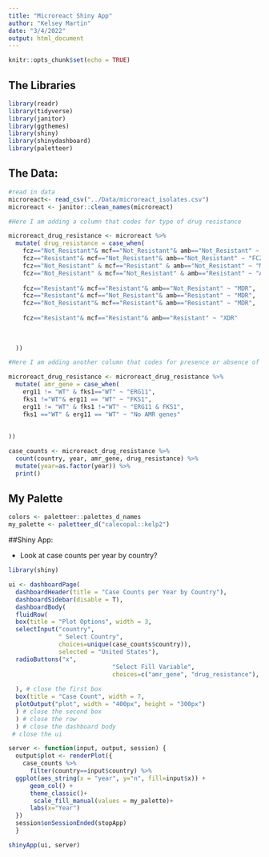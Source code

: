 ```yaml
---
title: "Microreact Shiny App"
author: "Kelsey Martin"
date: "3/4/2022"
output: html_document
---
```


```r
knitr::opts_chunk$set(echo = TRUE)
```

## The Libraries

```r
library(readr)
library(tidyverse)
library(janitor)
library(ggthemes)
library(shiny)
library(shinydashboard)
library(paletteer)
```
## The Data:
```r
#read in data
microreact<- read_csv("../Data/microreact_isolates.csv")
microreact <- janitor::clean_names(microreact)
```

```r
#Here I am adding a column that codes for type of drug resistance

microreact_drug_resistance <- microreact %>% 
  mutate( drug_resistance = case_when(
    fcz=="Not_Resistant"& mcf=="Not_Resistant"& amb=="Not_Resistant" ~ "NR",
    fcz=="Resistant"& mcf=="Not_Resistant"& amb=="Not_Resistant" ~ "FCZ",
    fcz=="Not_Resistant" & mcf=="Resistant" & amb=="Not_Resistant" ~ "MCF",
    fcz=="Not_Resistant" & mcf=="Not_Resistant" & amb=="Resistant" ~ "AMB",
    
    fcz=="Resistant"& mcf=="Resistant"& amb=="Not_Resistant" ~ "MDR",
    fcz=="Resistant"& mcf=="Not_Resistant"& amb=="Resistant" ~ "MDR",
    fcz=="Not_Resistant"& mcf=="Resistant"& amb=="Resistant" ~ "MDR",
    
    fcz=="Resistant"& mcf=="Resistant"& amb=="Resistant" ~ "XDR"
    
    
    
  ))
```

```r
#Here I am adding another column that codes for presence or absence of known drug resistance genes

microreact_drug_resistance <- microreact_drug_resistance %>% 
  mutate( amr_gene = case_when(
    erg11 != "WT" & fks1=="WT" ~ "ERG11",
    fks1 !="WT"& erg11 == "WT" ~ "FKS1",
    erg11 != "WT" & fks1 !="WT" ~ "ERG11 & FKS1",
    fks1 =="WT" & erg11 == "WT" ~ "No AMR genes"
    
    
))

```



```r
case_counts <- microreact_drug_resistance %>% 
  count(country, year, amr_gene, drug_resistance) %>% 
  mutate(year=as.factor(year)) %>% 
  print()
```

## My Palette

```r
colors <- paletteer::palettes_d_names
my_palette <- paletteer_d("calecopal::kelp2")
```


##Shiny App:

-  Look at case counts per year by country?


```r
library(shiny)

ui <- dashboardPage( 
  dashboardHeader(title = "Case Counts per Year by Country"),
  dashboardSidebar(disable = T),
  dashboardBody(
  fluidRow(
  box(title = "Plot Options", width = 3,
  selectInput("country",
              " Select Country",
              choices=unique(case_counts$country)), 
              selected = "United States"),
  radioButtons("x", 
                             "Select Fill Variable", 
                             choices=c("amr_gene", "drug_resistance"), selected = "drug_resistance"),
  
  ), # close the first box
  box(title = "Case Count", width = 7,
  plotOutput("plot", width = "400px", height = "300px")
  ) # close the second box
  ) # close the row
  ) # close the dashboard body
 # close the ui

server <- function(input, output, session) { 
  output$plot <- renderPlot({
    case_counts %>% 
      filter(country==input$country) %>%
  ggplot(aes_string(x = "year", y="n", fill=input$x)) +
      geom_col() + 
      theme_classic()+
       scale_fill_manual(values = my_palette)+
      labs(x="Year")
  })
  session$onSessionEnded(stopApp)
  }

shinyApp(ui, server)
```





